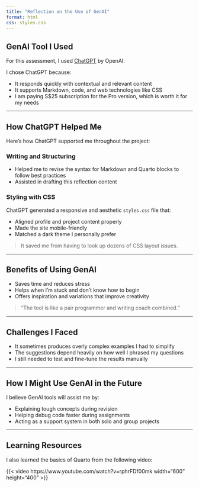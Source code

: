 ```yaml
---
title: "Reflection on the Use of GenAI"
format: html
css: styles.css
---
```


## GenAI Tool I Used

For this assessment, I used [ChatGPT](https://chat.openai.com) by OpenAI.

I chose ChatGPT because:

- It responds quickly with contextual and relevant content
- It supports Markdown, code, and web technologies like CSS
- I am paying S$25 subscription for the Pro version, which is worth it for my needs

---

## How ChatGPT Helped Me

Here’s how ChatGPT supported me throughout the project:

### Writing and Structuring

- Helped me to revise the syntax for Markdown and Quarto blocks to follow best practices
- Assisted in drafting this reflection content

### Styling with CSS

ChatGPT generated a responsive and aesthetic `styles.css` file that:

- Aligned profile and project content properly
- Made the site mobile-friendly
- Matched a dark theme I personally prefer

> It saved me from having to look up dozens of CSS layout issues.

---

## Benefits of Using GenAI

- Saves time and reduces stress
- Helps when I'm stuck and don't know how to begin
- Offers inspiration and variations that improve creativity

> “The tool is like a pair programmer and writing coach combined.”

---

## Challenges I Faced

- It sometimes produces overly complex examples I had to simplify
- The suggestions depend heavily on how well I phrased my questions
- I still needed to test and fine-tune the results manually

---

## How I Might Use GenAI in the Future

I believe GenAI tools will assist me by:

- Explaining tough concepts during revision
- Helping debug code faster during assignments
- Acting as a support system in both solo and group projects

---

## Learning Resources

I also learned the basics of Quarto from the following video:

{{< video https://www.youtube.com/watch?v=rphrFDf00mk width="600" height="400" >}}

